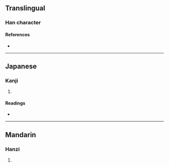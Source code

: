 {{character info/new}}
==Translingual==

===Han character===
{{Han char|rn=86|rad=火|as=09|sn=13|four=96815|canj=FAHM|ids=⿰火星}}

====References====
* {{Han ref|kx=0676.060|dkj=19180|dj=1087.110|hdz=32217.040|uh=714B|ud=29003|bh=DE7A|bd=56954}}

----

==Japanese==

===Kanji===
{{ja-kanji|grade=|rs=火09}}

# {{defn|lang=ja|sort=火09}}

====Readings====
* {{ja-readings|on=[[せい]] (sei), [[しょう]] (shō)|kun=[[あつい]] (atsui)}}

----

==Mandarin==

===Hanzi===
{{cmn-hanzi|pin=[[xīng]] ([[xing1]])|wg=hsing<sup>1</sup>}}

# {{defn|lang=cmn|sort=火09}}